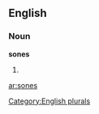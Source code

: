 
==English==

===Noun===
'''sones'''

# {{plural of|[[sone]]}}

[[Category:English plurals]]

[[ar:sones]]